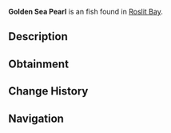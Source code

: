 {{FishInfobox
|image          = Golden Sea Pearl.png
|rarity         = Exotic
|sea            = First Sea
|location       = [[Roslit Bay]]
|sublocation    = 
|sources        = Clam
|radar_location = 
|xp             = 600
|weather        = 
|time           = 
|season         = 
|bait           = 
|base_weight    = 0.4
|base_value     = 3500
|weight_range   = 0.3
|base_chance    = 0.2
|base_resil     = 100
}}
'''Golden Sea Pearl''' is an {{Rarity|Exotic}} fish found in [[Roslit Bay]].

== Description ==
{{Description|A strikingly shiny pearl, rumored to have originated from the deepest depths of Atlantis.|Bestiary Entry}}

== Obtainment ==
{{Description|From catching Clams.|Bestiary Hint}}

== Change History ==
{{Change History|{{subst:Current Version}}}}

== Navigation ==
{{Fish Navbox|Roslit Bay}}